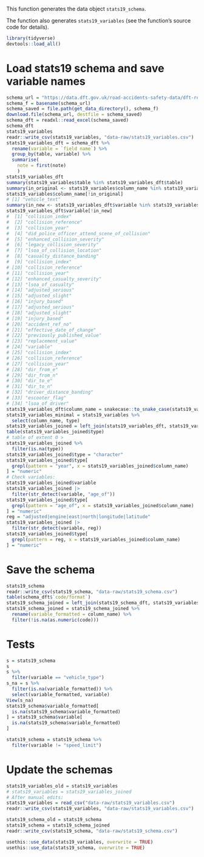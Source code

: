 This function generates the data object `stats19_schema`.

The function also generates `stats19_variables` (see the function's source code
for details).

```r
library(tidyverse)
devtools::load_all()
```


# Load stats19 schema and save variable names

```r
schema_url = "https://data.dft.gov.uk/road-accidents-safety-data/dft-road-casualty-statistics-road-safety-open-dataset-data-guide-2024.xlsx"
schema_f = basename(schema_url)
schema_saved = file.path(get_data_directory(), schema_f)
download.file(schema_url, destfile = schema_saved)
schema_dft = readxl::read_excel(schema_saved)
schema_dft
stats19_variables
readr::write_csv(stats19_variables, "data-raw/stats19_variables.csv")
stats19_variables_dft = schema_dft %>% 
  rename(variable = `field name`) %>% 
  group_by(table, variable) %>% 
  summarise(
    note = first(note)
    ) 
stats19_variables_dft
summary(stats19_variables$table %in% stats19_variables_dft$table)
summary(in_original <- stats19_variables$column_name %in% stats19_variables_dft$variable)
stats19_variables$column_name[!in_original]
# [1] "vehicle_text"
summary(in_new <- stats19_variables_dft$variable %in% stats19_variables$column_name)
stats19_variables_dft$variable[!in_new]
#  [1] "collision_index"                             
#  [2] "collision_reference"                         
#  [3] "collision_year"                              
#  [4] "did_police_officer_attend_scene_of_collision"
#  [5] "enhanced_collision_severity"                 
#  [6] "legacy_collision_severity"                   
#  [7] "lsoa_of_collision_location"                  
#  [8] "casualty_distance_banding"                   
#  [9] "collision_index"                             
# [10] "collision_reference"                         
# [11] "collision_year"                              
# [12] "enhanced_casualty_severity"                  
# [13] "lsoa_of_casualty"                            
# [14] "adjusted_serious"                            
# [15] "adjusted_slight"                             
# [16] "injury_based"                                
# [17] "adjusted_serious"                            
# [18] "adjusted_slight"                             
# [19] "injury_based"                                
# [20] "accident_ref_no"                             
# [21] "effective_date_of_change"                    
# [22] "previously_published_value"                  
# [23] "replacement_value"                           
# [24] "variable"                                    
# [25] "collision_index"                             
# [26] "collision_reference"                         
# [27] "collision_year"                              
# [28] "dir_from_e"                                  
# [29] "dir_from_n"                                  
# [30] "dir_to_e"                                    
# [31] "dir_to_n"                                    
# [32] "driver_distance_banding"                     
# [33] "escooter_flag"                               
# [34] "lsoa_of_driver"    
stats19_variables_dft$column_name = snakecase::to_snake_case(stats19_variables_dft$variable)
stats19_variables_minimal = stats19_variables %>% 
  select(column_name, type)
stats19_variables_joined = left_join(stats19_variables_dft, stats19_variables_minimal)
table(stats19_variables_joined$type)
# table of extent 0 >
stats19_variables_joined %>% 
  filter(is.na(type))
stats19_variables_joined$type = "character"
stats19_variables_joined$type[
  grepl(pattern = "year", x = stats19_variables_joined$column_name) 
] = "numeric"
# Check variables:
stats19_variables_joined$variable
stats19_variables_joined |>
  filter(str_detect(variable, "age_of"))
stats19_variables_joined$type[
  grepl(pattern = "age_of", x = stats19_variables_joined$column_name) 
] = "numeric"
reg = "adjusted|engine|east|north|longitude|latitude"
stats19_variables_joined |>
  filter(str_detect(variable, reg))
stats19_variables_joined$type[
  grepl(pattern = reg, x = stats19_variables_joined$column_name) 
] = "numeric"
```

# Save the schema

```r
stats19_schema
readr::write_csv(stats19_schema, "data-raw/stats19_schema.csv")
table(schema_dft$`code/format`)
stats19_schema_joined = left_join(stats19_schema_dft, stats19_variables_joined) 
stats19_schema_joined = stats19_schema_joined %>% 
  rename(variable_formatted = column_name) %>% 
  filter(!is.na(as.numeric(code)))
```

# Tests

```r
s = stats19_schema
s
s %>% 
  filter(variable == "vehicle_type")
s_na = s %>% 
  filter(is.na(variable_formatted)) %>% 
  select(variable_formatted, variable)
View(s_na)
stats19_schema$variable_formatted[
  is.na(stats19_schema$variable_formatted)
] = stats19_schema$variable[
  is.na(stats19_schema$variable_formatted)
] 
```

```r
stats19_schema = stats19_schema %>% 
  filter(variable != "speed_limit")
```



# Update the schemas

```r
stats19_variables_old = stats19_variables
# stats19_variables = stats19_variables_joined
# After manual edits:
stats19_variables = read_csv("data-raw/stats19_variables.csv")
readr::write_csv(stats19_variables, "data-raw/stats19_variables.csv")

stats19_schema_old = stats19_schema
stats19_schema = stats19_schema_joined
readr::write_csv(stats19_schema, "data-raw/stats19_schema.csv")

usethis::use_data(stats19_variables, overwrite = TRUE)
usethis::use_data(stats19_schema, overwrite = TRUE)
```


